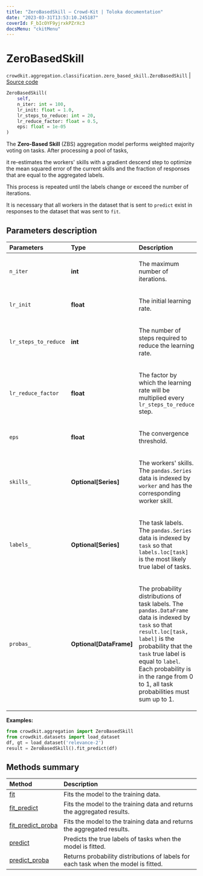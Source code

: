 ```yaml
---
title: "ZeroBasedSkill — Crowd-Kit | Toloka documentation"
date: "2023-03-31T13:53:10.245187"
coverId: F_bIcOYF9yjrxkPZrXc3
docsMenu: "ckitMenu"
---
```


# ZeroBasedSkill

`crowdkit.aggregation.classification.zero_based_skill.ZeroBasedSkill` | [Source code](https://github.com/Toloka/crowd-kit/blob/v1.2.1/crowdkit/aggregation/classification/zero_based_skill.py#L14)

```python
ZeroBasedSkill(
    self,
    n_iter: int = 100,
    lr_init: float = 1.0,
    lr_steps_to_reduce: int = 20,
    lr_reduce_factor: float = 0.5,
    eps: float = 1e-05
)
```

The **Zero-Based Skill** (ZBS) aggregation model performs weighted majority voting on tasks. After processing a pool of tasks,

it re-estimates the workers' skills with a gradient descend step to optimize
the mean squared error of the current skills and the fraction of responses that
are equal to the aggregated labels.

This process is repeated until the labels change or exceed the number of iterations.

<Note mode="note" title="Note">

It is necessary that all workers in the dataset that is sent to `predict` exist in responses to
the dataset that was sent to `fit`.

</Note>

## Parameters description

| Parameters | Type | Description |
| :----------| :----| :-----------|
`n_iter`|**int**|<p>The maximum number of iterations.</p>
`lr_init`|**float**|<p>The initial learning rate.</p>
`lr_steps_to_reduce`|**int**|<p>The number of steps required to reduce the learning rate.</p>
`lr_reduce_factor`|**float**|<p>The factor by which the learning rate will be multiplied every `lr_steps_to_reduce` step.</p>
`eps`|**float**|<p>The convergence threshold.</p>
`skills_`|**Optional\[Series\]**|<p>The workers' skills. The `pandas.Series` data is indexed by `worker` and has the corresponding worker skill.</p>
`labels_`|**Optional\[Series\]**|<p>The task labels. The `pandas.Series` data is indexed by `task` so that `labels.loc[task]` is the most likely true label of tasks.</p>
`probas_`|**Optional\[DataFrame\]**|<p>The probability distributions of task labels. The `pandas.DataFrame` data is indexed by `task` so that `result.loc[task, label]` is the probability that the `task` true label is equal to `label`. Each probability is in the range from 0 to 1, all task probabilities must sum up to 1.</p>

**Examples:**

```python
from crowdkit.aggregation import ZeroBasedSkill
from crowdkit.datasets import load_dataset
df, gt = load_dataset('relevance-2')
result = ZeroBasedSkill().fit_predict(df)
```

## Methods summary

| Method | Description |
| :------| :-----------|
[fit](/docs/crowd-kit/reference/crowdkit.aggregation.classification.zero_based_skill.ZeroBasedSkill.fit)| Fits the model to the training data.
[fit_predict](/docs/crowd-kit/reference/crowdkit.aggregation.classification.zero_based_skill.ZeroBasedSkill.fit_predict)| Fits the model to the training data and returns the aggregated results.
[fit_predict_proba](/docs/crowd-kit/reference/crowdkit.aggregation.classification.zero_based_skill.ZeroBasedSkill.fit_predict_proba)| Fits the model to the training data and returns the aggregated results.
[predict](/docs/crowd-kit/reference/crowdkit.aggregation.classification.zero_based_skill.ZeroBasedSkill.predict)| Predicts the true labels of tasks when the model is fitted.
[predict_proba](/docs/crowd-kit/reference/crowdkit.aggregation.classification.zero_based_skill.ZeroBasedSkill.predict_proba)| Returns probability distributions of labels for each task when the model is fitted.